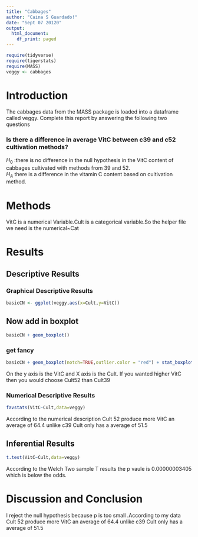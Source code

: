 ```yaml
---
title: "Cabbages"
author: "Caina S Guardado!"
date: "Sept 07 20120"
output:
  html_document:
    df_print: paged
---
```


```r
require(tidyverse)
require(tigerstats)
require(MASS)
veggy <- cabbages
```

# Introduction

<!--In this section you explain what you are trying to show.  Where did the data come from?  What is the research or other question you are trying to answer?!-->
 The cabbages data from the MASS package is loaded into a dataframe called veggy. Complete this report by answering the following two questions  
 
### Is there a difference in average VitC between c39 and c52 cultivation methods?  

$H_0$ :there is no difference in the null hypothesis in the VitC content of cabbages cultivated with methods from 39 and 52.  
$H_A$ there is a difference in the vitamin C content based on cultivation method.


# Methods

<!--Decide on your methods:  use "variable analysis" or other appropriate descriptors.  Make sure to choose at least one graphical method and at least one numerical method.!-->

 VitC is a numerical Variable.Cult is a categorical variable.So the helper file we need is the numerical~Cat

# Results

<!--Divide this section into two sub-sections:  One for your descriptive  results and one for your inferential results.!-->

## Descriptive Results

### Graphical Descriptive Results

<!--Graphical results here.  Make sure to show your code.  Provide appropriate labels for axes, giving units if possible, and provide a good title for the graph, too.  Use the graphical results to describe the patterns if any that exist in the data as focused toward the research question!-->

```r
basicCN <- ggplot(veggy,aes(x=Cult,y=VitC))
```
## Now add in boxplot

```r
basicCN + geom_boxplot()
```
  
  
### get fancy  


```r
basicCN + geom_boxplot(notch=TRUE,outlier.color = "red") + stat_boxplot(geom ='errorbar') + labs(title="Fancy notch boxplot \n with 2 lines")
```

On the y axis is the VitC and X axis is the Cult. If you wanted higher VitC then you would choose Cult52 than Cult39

### Numerical Descriptive Results

<!--Numerical results go here. Use the numerical results to describe the patterns if any that exist in the data as focused toward the research question!-->

```r
favstats(VitC~Cult,data=veggy)
```
According to the numerical description Cult 52 produce more VitC an average of 64.4 unlike c39 Cult only has a average of 51.5

## Inferential Results

<!--State hypothesis clearly.  Make sure your discussion of the inferential test covers all the aspects that the test output produces, such as test statistic, p-value etc.  Make a decision about the null hypothesis, explain the assumptions on which the selected test/procedure was based, and why the chosen procedure satisfys the assumptions and is appropriate to answer the research question!-->

```r
t.test(VitC~Cult,data=veggy)
```
According to the Welch Two sample T results the p vaule is 0.00000003405 which is below the odds.


# Discussion and Conclusion

<!--Discussion and conclusion here.  If you found a relationship be sure to consider whether the relationship occurs because one of the variavbles causes the other, or whether they perhasps are related for some other reason.  Watch the chapter 6 videos from the GeorgeTown videos collection.!-->


I reject the null hypothesis because p is too small .According to my data Cult 52 produce more VitC an average of 64.4 unlike c39 Cult only has a average of 51.5
